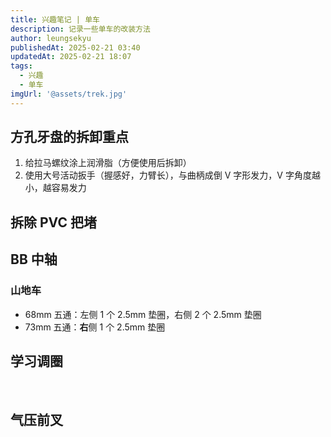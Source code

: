 ```yaml
---
title: 兴趣笔记 | 单车
description: 记录一些单车的改装方法
author: leungsekyu
publishedAt: 2025-02-21 03:40
updatedAt: 2025-02-21 18:07
tags:
  - 兴趣
  - 单车
imgUrl: '@assets/trek.jpg'
---
```



## 方孔牙盘的拆卸重点

1. 给拉马螺纹涂上润滑脂（方便使用后拆卸）
2. 使用大号活动扳手（握感好，力臂长），与曲柄成倒 V 字形发力，V 字角度越小，越容易发力

## 拆除 PVC 把堵

<Link
  site="https://v.douyin.com/iP7CDNvv/"
  name="快速取出撞坏的把堵"
  favicon="https://p-pc-weboff.byteimg.com/tos-cn-i-9r5gewecjs/favicon.png"
  first={true}
></Link>

<Link
  site="https://www.bilibili.com/video/BV1Ms411H7FU/?share_source=copy_web&vd_source=279f325186e163118a21a7c98df7f2a1"
  name="如何取出断在车把里面的把塞"
></Link>

## BB 中轴

### 山地车

- 68mm 五通：左侧 1 个 2.5mm 垫圈，右侧 2 个 2.5mm 垫圈
- 73mm 五通：**右**侧 1 个 2.5mm 垫圈

## 学习调圈

<YouTube url="https://www.youtube.com/embed/X5gs00ttvdg?si=gtEGreTTm6uSBIkl"></YouTube>

<br />

<YouTube url="https://www.youtube.com/embed/videoseries?si=s3-JnT7xinr5pbkv&amp;list=PLGCTGpvdT04STuv86bSdOxtSvXGIC-eh1"></YouTube>

<Link
  site="https://www.bilibili.com/video/BV1bJ411w7an/?share_source=copy_web&vd_source=279f325186e163118a21a7c98df7f2a1"
  name="单车机械师2019 EP8：自行车轮圈简易调整方法"
  first={true}
></Link>

## 气压前叉

<YouTube url="https://www.youtube.com/embed/Yuh5CYuzDMc?si=FSsjhbfipq7vPHjZ"></YouTube>

<Link
  site="https://www.bilibili.com/video/BV1P4411271p/?share_source=copy_web&vd_source=279f325186e163118a21a7c98df7f2a1"
  name="单车机械师2019 EP6：前叉拆解滑管推油术向“涩涩”发抖说再见"
  first={true}
></Link>

<Link
  site="https://www.bilibili.com/video/BV1MJ411K7Lc?share_source=copy_web&vd_source=279f325186e163118a21a7c98df7f2a1"
  name="单车机械师2019 EP7：前叉大保健之深层滋养爽滑人生"
></Link>

<Link
  site="https://www.bilibili.com/video/BV19p421m713/?share_source=copy_web&vd_source=279f325186e163118a21a7c98df7f2a1"
  name="【技师入门15】前叉底桶保养教程！如何更换尘封？加多少底桶油合适？"
></Link>
